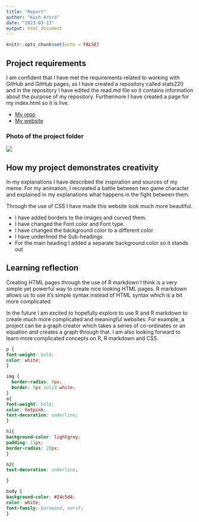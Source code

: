 ---
title: "Report"
author: "Kush Arora"
date: "2023-03-13"
output: html_document
---

```{r setup, include=FALSE}
knitr::opts_chunk$set(echo = FALSE)
```


## Project requirements 

I am confident that I have met the requirements related to working with GitHub and GitHub pages, as I have created a repository called stats220 and in the repository I have edited the read.md file so it contains information about the purpose of my repository. Furthermore I have created a page for my index.html so it is live.

- [My repo](https://github.com/KushArora689/Stats220.git)
- [My website](https://kusharora689.github.io/Stats220/)

### Photo of the project folder
![](project folder.jpg)

## How my project demonstrates creativity
In my explanations I have described the inspiration and sources of my meme. For my animation, I recreated a battle between two game character and explained in my explanations what happens in the fight between them.

Through the use of CSS I have made this website look much more beautiful.

- I have added borders to the images and curved them. 
- I have changed the Font color and Font type.
- I have changed the background color to a different color
- I have underlined the Sub-headings
- For the main heading I added a separate background color so it stands out 

## Learning reflection
Creating HTML pages through the use of R markdown I think is a very simple yet powerful way to create nice looking HTML pages. R markdown allows us to use it's simple syntax instead of HTML syntax which is a bit more complicated

In the future I am excited to hopefully explore to use R and R markdown to create much more complicated and meaningful websites. For example, a project can be a graph creator which takes a series of co-ordinates or an equation and creates a graph through that. I am also looking forward to learn more complicated concepts on R, R markdown and CSS.
```{css}
p {
font-weight: bold;
color: white;
}

img {
  border-radius: 8px;
  border: 5px solid white;
}
a{
font-weight: bold;
color: hotpink;
text-decoration: underline;
}

h1{
background-color: lightgrey;
padding: 15px;
border-radius: 20px;
}

h2{
text-decoration: underline;

}

body {
background-color: #24c5d4;
color: white;
font-family: Garamond, serif;
}

```

